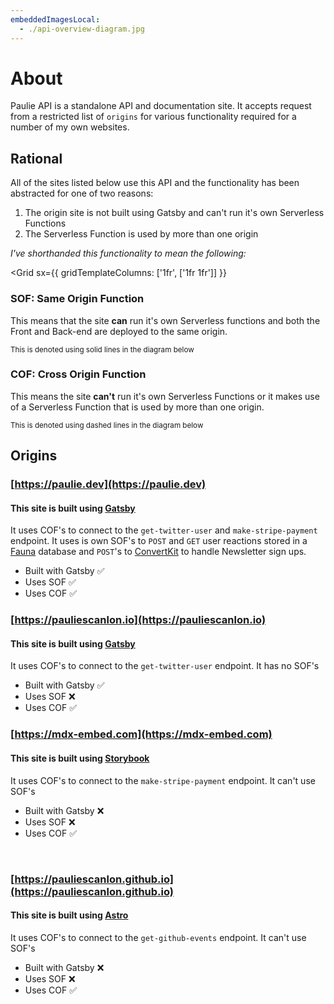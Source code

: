 ```yaml
---
embeddedImagesLocal:
  - ./api-overview-diagram.jpg
---
```



# About

Paulie API is a standalone API and documentation site. It accepts request from a restricted list of `origins` for various functionality required for a number of my own websites.

<Divider />

## Rational

All of the sites listed below use this API and the functionality has been abstracted for one of two reasons:

1. The origin site is not built using Gatsby and can't run it's own Serverless Functions
2. The Serverless Function is used by more than one origin

_I've shorthanded this functionality to mean the following:_

<Grid
    sx={{
        gridTemplateColumns: ['1fr', ['1fr 1fr']]
    }}
>

<Box>

### SOF: Same Origin Function

This means that the site **can** run it's own Serverless functions and both the Front and Back-end are deployed to the same origin.

<small>This is denoted using solid lines in the diagram below</small>

</Box>

<Box>

### COF: Cross Origin Function

This means the site **can't** run it's own Serverless Functions or it makes use of a Serverless Function that is used by more than one origin.

<small>This is denoted using dashed lines in the diagram below</small>

 </Box>

</Grid>

<GatsbyImage
  image={getImage(props.localImages[0])}
  alt="API overview diagram"
/>

<Divider />

## Origins

### [https://paulie.dev](https://paulie.dev)

#### This site is built using [Gatsby](https://www.gatsbyjs.com)

It uses COF's to connect to the `get-twitter-user` and `make-stripe-payment` endpoint.
It uses is own SOF's to `POST` and `GET` user reactions stored in a [Fauna](https://fauna.com/) database and `POST`'s to [ConvertKit](https://convertkit.com/) to handle Newsletter sign ups.

- Built with Gatsby ✅
- Uses SOF ✅
- Uses COF ✅

### [https://pauliescanlon.io](https://pauliescanlon.io)

#### This site is built using [Gatsby](https://www.gatsbyjs.com)

It uses COF's to connect to the `get-twitter-user` endpoint.
It has no SOF's

- Built with Gatsby ✅
- Uses SOF ❌
- Uses COF ✅

### [https://mdx-embed.com](https://mdx-embed.com)

#### This site is built using [Storybook](https://storybook.js.org)

It uses COF's to connect to the `make-stripe-payment` endpoint. It can't use SOF's

- Built with Gatsby ❌
- Uses SOF ❌
- Uses COF ✅

<br />

### [https://pauliescanlon.github.io](https://pauliescanlon.github.io)

#### This site is built using [Astro](https://astro.build/)

It uses COF's to connect to the `get-github-events` endpoint. It can't use SOF's

- Built with Gatsby ❌
- Uses SOF ❌
- Uses COF ✅

